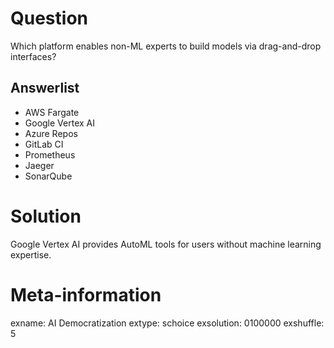 Question
========
Which platform enables non-ML experts to build models via drag-and-drop interfaces?

Answerlist
----------
* AWS Fargate
* Google Vertex AI
* Azure Repos
* GitLab CI
* Prometheus
* Jaeger
* SonarQube

Solution
========
Google Vertex AI provides AutoML tools for users without machine learning expertise.

Meta-information
================
exname: AI Democratization
extype: schoice
exsolution: 0100000
exshuffle: 5
